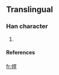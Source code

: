 ==Translingual==
===Han character===
{{Han char|rn=50|rad=巾|as=12|sn=15|four=|canj=中月火月手 (LBFBQ)}}
# {{defn|Han|sort=巾12}}
====References====
{{Han ref|kx=0337.031|hdz=10754.011|uh=5E65|ud=24165}}

[[fr:幥]]